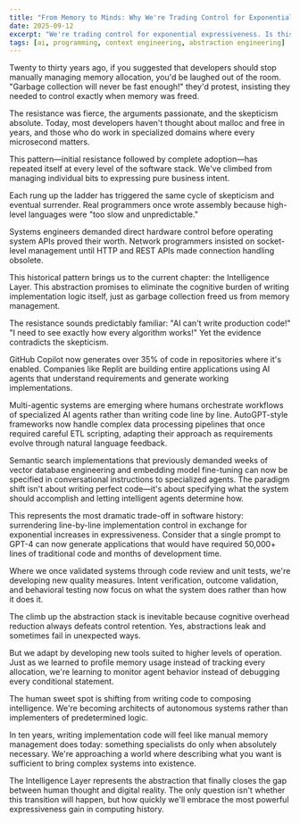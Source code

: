 ```yaml
---
title: "From Memory to Minds: Why We're Trading Control for Exponential Expressiveness"
date: 2025-09-12
excerpt: "We're trading control for exponential expressiveness. Is this a good trade?"
tags: [ai, programming, context engineering, abstraction engineering]
---
```


Twenty to thirty years ago, if you suggested that developers should stop manually managing memory allocation, you'd be laughed out of the room. "Garbage collection will never be fast enough!" they'd protest, insisting they needed to control exactly when memory was freed.

The resistance was fierce, the arguments passionate, and the skepticism absolute. Today, most developers haven't thought about malloc and free in years, and those who do work in specialized domains where every microsecond matters.

This pattern—initial resistance followed by complete adoption—has repeated itself at every level of the software stack. We've climbed from managing individual bits to expressing pure business intent.

Each rung up the ladder has triggered the same cycle of skepticism and eventual surrender. Real programmers once wrote assembly because high-level languages were "too slow and unpredictable."

Systems engineers demanded direct hardware control before operating system APIs proved their worth. Network programmers insisted on socket-level management until HTTP and REST APIs made connection handling obsolete.

This historical pattern brings us to the current chapter: the Intelligence Layer. This abstraction promises to eliminate the cognitive burden of writing implementation logic itself, just as garbage collection freed us from memory management.

The resistance sounds predictably familiar: "AI can't write production code!" "I need to see exactly how every algorithm works!" Yet the evidence contradicts the skepticism.

GitHub Copilot now generates over 35% of code in repositories where it's enabled. Companies like Replit are building entire applications using AI agents that understand requirements and generate working implementations.

Multi-agentic systems are emerging where humans orchestrate workflows of specialized AI agents rather than writing code line by line. AutoGPT-style frameworks now handle complex data processing pipelines that once required careful ETL scripting, adapting their approach as requirements evolve through natural language feedback.

Semantic search implementations that previously demanded weeks of vector database engineering and embedding model fine-tuning can now be specified in conversational instructions to specialized agents. The paradigm shift isn't about writing perfect code—it's about specifying what the system should accomplish and letting intelligent agents determine how.

This represents the most dramatic trade-off in software history: surrendering line-by-line implementation control in exchange for exponential increases in expressiveness. Consider that a single prompt to GPT-4 can now generate applications that would have required 50,000+ lines of traditional code and months of development time.

Where we once validated systems through code review and unit tests, we're developing new quality measures. Intent verification, outcome validation, and behavioral testing now focus on what the system does rather than how it does it.

The climb up the abstraction stack is inevitable because cognitive overhead reduction always defeats control retention. Yes, abstractions leak and sometimes fail in unexpected ways.

But we adapt by developing new tools suited to higher levels of operation. Just as we learned to profile memory usage instead of tracking every allocation, we're learning to monitor agent behavior instead of debugging every conditional statement.

The human sweet spot is shifting from writing code to composing intelligence. We're becoming architects of autonomous systems rather than implementers of predetermined logic.

In ten years, writing implementation code will feel like manual memory management does today: something specialists do only when absolutely necessary. We're approaching a world where describing what you want is sufficient to bring complex systems into existence.

The Intelligence Layer represents the abstraction that finally closes the gap between human thought and digital reality. The only question isn't whether this transition will happen, but how quickly we'll embrace the most powerful expressiveness gain in computing history.
